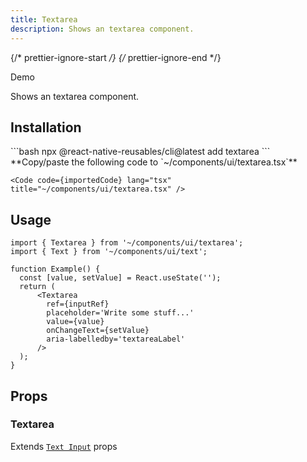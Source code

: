 ```yaml
---
title: Textarea
description: Shows an textarea component.
---
```


{/* prettier-ignore-start */}
{/* prettier-ignore-end */}


<LinkButton target="_blank" href="https://rnr-showcase.vercel.app/textarea">
  Demo
</LinkButton>

<br />

Shows an textarea component.

## Installation

<Tabs>
  <TabItem label='CLI'> 
    ```bash
    npx @react-native-reusables/cli@latest add textarea
    ```
  </TabItem>
  <TabItem label='Manual'>
    **Copy/paste the following code to `~/components/ui/textarea.tsx`**

    <Code code={importedCode} lang="tsx" title="~/components/ui/textarea.tsx" />
  </TabItem>
</Tabs>


## Usage

```tsx
import { Textarea } from '~/components/ui/textarea';
import { Text } from '~/components/ui/text';

function Example() {
  const [value, setValue] = React.useState('');
  return (
      <Textarea
        ref={inputRef}
        placeholder='Write some stuff...'
        value={value}
        onChangeText={setValue}
        aria-labelledby='textareaLabel'
      />
  );
}
```

## Props

### Textarea

Extends [`Text Input`](https://reactnative.dev/docs/textinput#props) props
        
